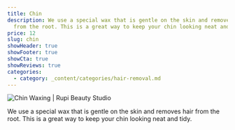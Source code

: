 ```yaml
---
title: Chin
description: We use a special wax that is gentle on the skin and removes hair
  from the root. This is a great way to keep your chin looking neat and tidy.
price: 12
slug: chin
showHeader: true
showFooter: true
showCta: true
showReviews: true
categories:
  - category: _content/categories/hair-removal.md
---
```


![Chin Waxing | Rupi Beauty Studio](/uploads/services/wax-sheet.webp 'Chin Waxing  | Rupi Beauty Studio')

We use a special wax that is gentle on the skin and removes hair from the root. This is a great way to keep your chin looking neat and tidy.
